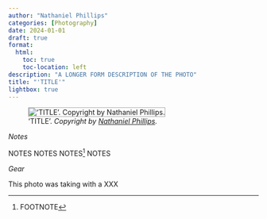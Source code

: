 ```yaml
--- 
author: "Nathaniel Phillips" 
categories: [Photography] 
date: 2024-01-01
draft: true
format:
  html:
    toc: true
    toc-location: left
description: "A LONGER FORM DESCRIPTION OF THE PHOTO" 
title: "'TITLE'" 
lightbox: true
---
```


!['TITLE'. _Copyright by [Nathaniel Phillips](https://www.nathanieldphillips.co)._](../assets/goonies.jpg){style="border: 1px solid darkgray;"}

*Notes*

NOTES NOTES NOTES[^1] NOTES

*Gear*

This photo was taking with a XXX

[^1]: FOOTNOTE
